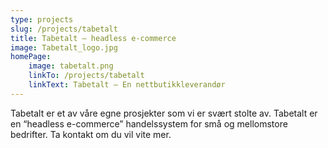 ```yaml
---
type: projects
slug: /projects/tabetalt
title: Tabetalt – headless e-commerce
image: Tabetalt_logo.jpg
homePage:
    image: tabetalt.png
    linkTo: /projects/tabetalt
    linkText: Tabetalt – En nettbutikkleverandør
---
```


Tabetalt er et av våre egne prosjekter som vi er svært stolte av. Tabetalt 
er en “headless e-commerce” handelssystem for små og mellomstore 
bedrifter. Ta kontakt om du vil vite mer.

<TwoCenteredImages 
    firstSrc='../Tabetalt_web.png' 
    secondSrc='../Admin_panel.png' 
/>